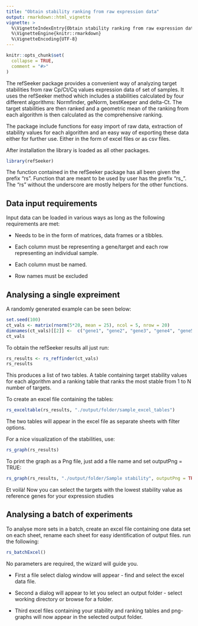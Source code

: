 ```yaml
---
title: "Obtain stability ranking from raw expression data"
output: rmarkdown::html_vignette
vignette: >
  %\VignetteIndexEntry{Obtain stability ranking from raw expression data}
  %\VignetteEngine{knitr::rmarkdown}
  %\VignetteEncoding{UTF-8}
---
```




```r
knitr::opts_chunk$set(
  collapse = TRUE,
  comment = "#>"
)
```



The refSeeker package provides a convenient way of analyzing target stabilities from raw Cp/Ct/Cq values expression data of set of samples.
It uses the refSeeker method which includes a stabilities calculated by four different algorithms: Normfinder, geNorm, bestKeeper and delta-Ct.
The target stabilities are then ranked and a geometric mean of the ranking from each algorithm is then calculated as the comprehensive ranking.

The package include functions for easy import of raw data, extraction of stability values for each algorithm and an easy way of exporting these data either for further use. Either in the form of excel files or as csv files.

After installation the library is loaded as all other packages.

```r
library(refSeeker)
```


The function contained in the refSeeker package has all been given the prefix "rs". Function that are meant to be used by user has the prefix "rs_".
The "rs" without the underscore are mostly helpers for the other functions.


## Data input requirements

Input data can be loaded in various ways as long as the following requirements are met:

- Needs to be in the form of matrices, data frames or a tibbles.

- Each column must be representing a gene/target and each row representing an individual sample.

- Each column must be named.

- Row names must be excluded


## Analysing a single expreiment

A randomly generated example can be seen below:

```r
set.seed(100)
ct_vals <- matrix(rnorm(5*20, mean = 25), ncol = 5, nrow = 20)
dimnames(ct_vals)[[2]] <-  c("gene1", "gene2", "gene3", "gene4", "gene5")
ct_vals
```

To obtain the refSeeker results all just run:

```r
rs_results <- rs_reffinder(ct_vals)
rs_results
```

This produces a list of two tables. A table containing target stability values for each algorithm and a ranking table that ranks the most stable from 1 to N number of targets.


To create an excel file containing the tables:
```r
rs_exceltable(rs_results, "./output/folder/sample_excel_tables")
```

The two tables will appear in the excel file as separate sheets with filter options.



For a nice visualization of the stabilities, use:

```r
rs_graph(rs_results)

```


To print the graph as a Png file, just add a file name and set outputPng = TRUE:

```r
rs_graph(rs_results, "./output/folder/Sample stability", outputPng = TRUE)

```


Et voilà! Now you can select the targets with the lowest stability value as reference genes for your expression studies


## Analysing a batch of experiments

To analyse more sets in a batch, create an excel file containing one data set on each sheet, rename each sheet for easy identification of output files.
run the following:
```r
rs_batchExcel()
```

No parameters are required, the wizard will guide you.

- First a file select dialog window will appear - find and select the excel data file.

- Second a dialog will appear to let you select an output folder - select working directory or browse for a folder.

- Third excel files containing your stability and ranking tables and png-graphs will now appear in the selected output folder.


<br>
<br>
<br>
<br>
<br>
<br>






